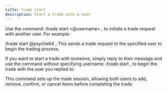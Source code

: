 ```yaml
---
title: Trade start
description: Start a trade with a user
---
```


Use the command:
/trade start \<@username\> ,
to initiate a trade request with another user. For example:

/trade start @psyche64 ,
This sends a trade request to the specified user to begin the trading process. 

If you want to start a trade with someone, simply reply to their message and use the command without specifying username:
/trade start ,
to begin the trade with the user you replied to.

This command sets up the trade session, allowing both users to add, remove, confirm, or cancel items before completing the trade.


